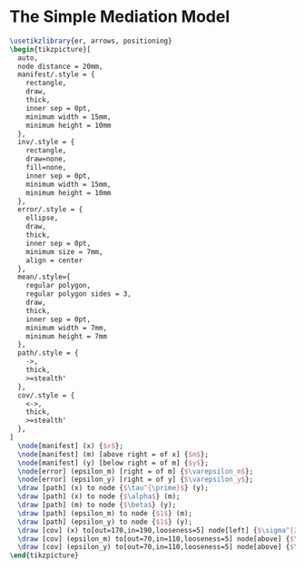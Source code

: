 # The Simple Mediation Model {#ram-med-simple}

```tikz
\usetikzlibrary{er, arrows, positioning}
\begin{tikzpicture}[
  auto,
  node distance = 20mm,
  manifest/.style = {
    rectangle,
    draw,
    thick,
    inner sep = 0pt,
    minimum width = 15mm,
    minimum height = 10mm
  },
  inv/.style = {
    rectangle,
    draw=none,
    fill=none,
    inner sep = 0pt,
    minimum width = 15mm,
    minimum height = 10mm
  },
  error/.style = {
    ellipse,
    draw,
    thick,
    inner sep = 0pt,
    minimum size = 7mm,
    align = center
  },
  mean/.style={
    regular polygon,
    regular polygon sides = 3,
    draw,
    thick,
    inner sep = 0pt,
    minimum width = 7mm,
    minimum height = 7mm
  },
  path/.style = {
    ->,
    thick,
    >=stealth'
  },
  cov/.style = {
    <->,
    thick,
    >=stealth'
  },
]
  \node[manifest] (x) {$x$};
  \node[manifest] (m) [above right = of x] {$m$};
  \node[manifest] (y) [below right = of m] {$y$};
  \node[error] (epsilon_m) [right = of m] {$\varepsilon_m$};
  \node[error] (epsilon_y) [right = of y] {$\varepsilon_y$};
  \draw [path] (x) to node {$\tau^{\prime}$} (y);
  \draw [path] (x) to node {$\alpha$} (m);
  \draw [path] (m) to node {$\beta$} (y);
  \draw [path] (epsilon_m) to node {$1$} (m);
  \draw [path] (epsilon_y) to node {$1$} (y);
  \draw [cov] (x) to[out=170,in=190,looseness=5] node[left] {$\sigma^{2}_{x}$} (x);
  \draw [cov] (epsilon_m) to[out=70,in=110,looseness=5] node[above] {$\sigma^{2}_{\varepsilon_{m}}$} (epsilon_m);
  \draw [cov] (epsilon_y) to[out=70,in=110,looseness=5] node[above] {$\sigma^{2}_{\varepsilon_{y}}$} (epsilon_y);
\end{tikzpicture}
```
